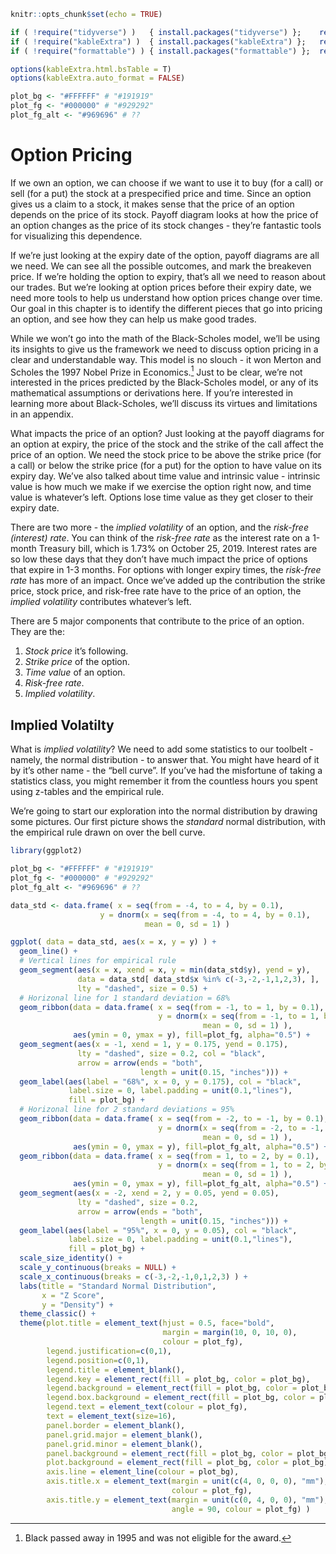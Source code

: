 <!-- Each chapter is set to compile separately - include "global" set-up -->

```r
knitr::opts_chunk$set(echo = TRUE)

if ( !require("tidyverse") )   { install.packages("tidyverse") };    require(tidyverse)
if ( !require("kableExtra") )  { install.packages("kableExtra") };   require(kableExtra)
if ( !require("formattable") ) { install.packages("formattable") };  require(formattable)

options(kableExtra.html.bsTable = T)
options(kableExtra.auto_format = FALSE)
```

``` r
plot_bg <- "#FFFFFF" # "#191919"
plot_fg <- "#000000" # "#929292"
plot_fg_alt <- "#969696" # ??
```

# Option Pricing {#Option-Pricing}

If we own an option, we can choose if we want to use it to buy (for a call) or sell (for a put) the stock at a prespecified price and time. Since an option gives us a claim to a stock, it makes sense that the price of an option depends on the price of its stock. Payoff diagram looks at how the price of an option changes as the price of its stock changes - they're fantastic tools for visualizing this dependence. 

If we're just looking at the expiry date of the option, payoff diagrams are all we need. We can see all the possible outcomes, and mark the breakeven price. If we're holding the option to expiry, that's all we need to reason about our trades. But we're looking at option prices before their expiry date, we need more tools to help us understand how option prices change over time. Our goal in this chapter is to identify the different pieces that go into pricing an option, and see how they can help us make good trades. 

While we won't go into the math of the Black-Scholes model, we'll be using its insights to give us the framework we need to discuss option pricing in a clear and understandable way. This model is no slouch - it won Merton and Scholes the 1997 Nobel Prize in Economics.^[Black passed away in 1995 and was not eligible for the award.] Just to be clear, we're not interested in the prices predicted by the Black-Scholes model, or any of its mathematical assumptions or derivations here. If you're interested in learning more about Black-Scholes, we'll discuss its virtues and limitations in an appendix. 

What impacts the price of an option? Just looking at the payoff diagrams for an option at expiry, the price of the stock and the strike of the call affect the price of an option. We need the stock price to be above the strike price (for a call) or below the strike price (for a put) for the option to have value on its expiry day. We've also talked about time value and intrinsic value - intrinsic value is how much we make if we exercise the option right now, and time value is whatever's left. Options lose time value as they get closer to their expiry date. 

There are two more - the *implied volatility* of an option, and the *risk-free (interest) rate*. You can think of the *risk-free rate* as the interest rate on a 1-month Treasury bill, which is 1.73% on October 25, 2019. Interest rates are so low these days that they don't have much impact the price of options that expire in 1-3 months. For options with longer expiry times, the *risk-free rate* has more of an impact. Once we've added up the contribution the strike price, stock price, and risk-free rate have to the price of an option, the *implied volatility* contributes whatever's left. 

There are 5 major components that contribute to the price of an option. They are the: 

  1. *Stock price* it's following.
  2. *Strike price* of the option. 
  3. *Time value* of an option. 
  4. *Risk-free rate*. 
  5. *Implied volatility*. 


## Implied Volatilty {#Implied-Vol}

What is *implied volatility*? We need to add some statistics to our toolbelt - namely, the normal distribution - to answer that. You might have heard of it by it's other name - the "bell curve". If you've had the misfortune of taking a statistics class, you might remember it from the countless hours you spent using z-tables and the empirical rule. 

We're going to start our exploration into the normal distribution by drawing some pictures. Our first picture shows the *standard* normal distribution, with the empirical rule drawn on over the bell curve. 

```r
library(ggplot2)

plot_bg <- "#FFFFFF" # "#191919"
plot_fg <- "#000000" # "#929292"
plot_fg_alt <- "#969696" # ??

data_std <- data.frame( x = seq(from = -4, to = 4, by = 0.1), 
                    y = dnorm(x = seq(from = -4, to = 4, by = 0.1), 
                              mean = 0, sd = 1) )

ggplot( data = data_std, aes(x = x, y = y) ) + 
  geom_line() + 
  # Vertical lines for empirical rule 
  geom_segment(aes(x = x, xend = x, y = min(data_std$y), yend = y),
               data = data_std[ data_std$x %in% c(-3,-2,-1,1,2,3), ],
               lty = "dashed", size = 0.5) +
  # Horizonal line for 1 standard deviation = 68% 
  geom_ribbon(data = data.frame( x = seq(from = -1, to = 1, by = 0.1),
                                 y = dnorm(x = seq(from = -1, to = 1, by = 0.1), 
                                           mean = 0, sd = 1) ), 
              aes(ymin = 0, ymax = y), fill=plot_fg, alpha="0.5") + 
  geom_segment(aes(x = -1, xend = 1, y = 0.175, yend = 0.175), 
               lty = "dashed", size = 0.2, col = "black",
               arrow = arrow(ends = "both",
                             length = unit(0.15, "inches"))) + 
  geom_label(aes(label = "68%", x = 0, y = 0.175), col = "black", 
             label.size = 0, label.padding = unit(0.1,"lines"), 
             fill = plot_bg) +
  # Horizonal line for 2 standard deviations = 95% 
  geom_ribbon(data = data.frame( x = seq(from = -2, to = -1, by = 0.1),
                                 y = dnorm(x = seq(from = -2, to = -1, by = 0.1), 
                                           mean = 0, sd = 1) ), 
              aes(ymin = 0, ymax = y), fill=plot_fg_alt, alpha="0.5") + 
  geom_ribbon(data = data.frame( x = seq(from = 1, to = 2, by = 0.1),
                                 y = dnorm(x = seq(from = 1, to = 2, by = 0.1), 
                                           mean = 0, sd = 1) ), 
              aes(ymin = 0, ymax = y), fill=plot_fg_alt, alpha="0.5") + 
  geom_segment(aes(x = -2, xend = 2, y = 0.05, yend = 0.05),
               lty = "dashed", size = 0.2, 
               arrow = arrow(ends = "both",
                             length = unit(0.15, "inches"))) +
  geom_label(aes(label = "95%", x = 0, y = 0.05), col = "black",
             label.size = 0, label.padding = unit(0.1,"lines"), 
             fill = plot_bg) +
  scale_size_identity() + 
  scale_y_continuous(breaks = NULL) + 
  scale_x_continuous(breaks = c(-3,-2,-1,0,1,2,3) ) +
  labs(title = "Standard Normal Distribution",
       x = "Z Score",
       y = "Density") + 
  theme_classic() + 
  theme(plot.title = element_text(hjust = 0.5, face="bold", 
                                  margin = margin(10, 0, 10, 0),
                                  colour = plot_fg),
        legend.justification=c(0,1), 
        legend.position=c(0,1), 
        legend.title = element_blank(),
        legend.key = element_rect(fill = plot_bg, color = plot_bg),
        legend.background = element_rect(fill = plot_bg, color = plot_bg),
        legend.box.background = element_rect(fill = plot_bg, color = plot_bg),
        legend.text = element_text(colour = plot_fg),
        text = element_text(size=16), 
        panel.border = element_blank(), 
        panel.grid.major = element_blank(),
        panel.grid.minor = element_blank(), 
        panel.background = element_rect(fill = plot_bg, color = plot_bg),
        plot.background = element_rect(fill = plot_bg, color = plot_bg),
        axis.line = element_line(colour = plot_bg),
        axis.title.x = element_text(margin = unit(c(4, 0, 0, 0), "mm"), 
                                    colour = plot_fg),
        axis.title.y = element_text(margin = unit(c(0, 4, 0, 0), "mm"), 
                                    angle = 90, colour = plot_fg) )
```

